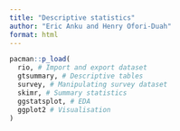 ```yaml
---
title: "Descriptive statistics"
author: "Eric Anku and Henry Ofori-Duah"
format: html
---
```


```r
pacman::p_load(
  rio, # Import and export dataset
  gtsummary, # Descriptive tables
  survey, # Manipulating survey dataset
  skimr, # Summary statistics
  ggstatsplot, # EDA
  ggplot2 # Visualisation
)
```

